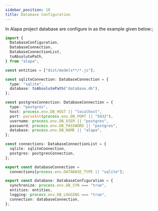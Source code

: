 ```yaml
---
sidebar_position: 10
title: Database Configuration
---
```


In Alapa project database are configure in as the example given below:;

<CodeScreen title="src/config/database.ts">

```typescript
import {
  DatabaseConfiguration,
  DatabaseConnection,
  DatabaseConnectionList,
  toAbsolutePath,
} from "alapa";

const entities = ["dist/models**/*.js"];

const sqliteConnection: DatabaseConnection = {
  type: "sqlite",
  database: toAbsolutePath("database.db"),
};

const postgresConnection: DatabaseConnection = {
  type: "postgres",
  host: process.env.DB_HOST || "localhost",
  port: parseInt(process.env.DB_PORT || "5432"),
  username: process.env.DB_USER || "postgres",
  password: process.env.DB_PASSWORD || "postgres",
  database: process.env.DB_NAME || "alapa",
};

const connections: DatabaseConnectionList = {
  sqlite: sqliteConnection,
  postgres: postgresConnection,
};

export const databaseConnection =
  connections[process.env.DATABASE_TYPE || "sqlite"];

export const database: DatabaseConfiguration = {
  synchronize: process.env.DB_SYN === "true",
  entities: entities,
  logging: process.env.DB_LOGGING === "true",
  connection: databaseConnection,
};
```

</CodeScreen>
